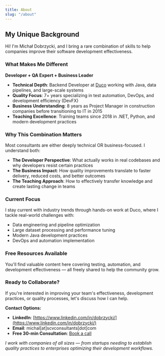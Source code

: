 ```yaml
---
title: About
slug: "/about"
---
```


## My Unique Background

Hi! I'm Michał Dobrzycki, and I bring a rare combination of skills to help companies improve their software development effectiveness.

### What Makes Me Different

**Developer + QA Expert + Business Leader**
- **Technical Depth**: Backend Developer at [Duco](https://du.co/) working with Java, data pipelines, and large-scale systems
- **Quality Focus**: 7+ years specializing in test automation, DevOps, and development efficiency (DevFX)
- **Business Understanding**: 8 years as Project Manager in construction companies before transitioning to IT in 2015
- **Teaching Excellence**: Training teams since 2018 in .NET, Python, and modern development practices

### Why This Combination Matters

Most consultants are either deeply technical OR business-focused. I understand both:
- **The Developer Perspective**: What actually works in real codebases and why developers resist certain practices
- **The Business Impact**: How quality improvements translate to faster delivery, reduced costs, and better outcomes
- **The Teaching Approach**: How to effectively transfer knowledge and create lasting change in teams

### Current Focus

I stay current with industry trends through hands-on work at Duco, where I tackle real-world challenges with:
- Data engineering and pipeline optimization
- Large dataset processing and performance tuning
- Modern Java development practices
- DevOps and automation implementation

### Free Resources Available

You'll find valuable content here covering testing, automation, and development effectiveness — all freely shared to help the community grow.

### Ready to Collaborate?

If you're interested in improving your team's effectiveness, development practices, or quality processes, let's discuss how I can help.

**Contact Options:**
- **LinkedIn**: [https://www.linkedin.com/in/dobrzycki/](https://www.linkedin.com/in/dobrzycki/)
- **Email**: michal[at]scvconsultants[dot]com
- **Free 30-min Consultation**: [Book a call](/consulting)

*I work with companies of all sizes — from startups needing to establish quality practices to enterprises optimizing their development workflows.*
